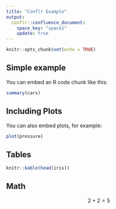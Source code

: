 ```yaml
---
title: "Conflr Example"
output: 
  conflr::confluence_document:
    space_key: "space1"
    update: true
---
```


```r
knitr::opts_chunk$set(echo = TRUE)
```

## Simple example

You can embed an R code chunk like this:

```r
summary(cars)
```

## Including Plots

You can also embed plots, for example:

```r
plot(pressure)
```

## Tables

```r
knitr::kable(head(iris))
```

## Math

$$
2 + 2 = 5
$$

